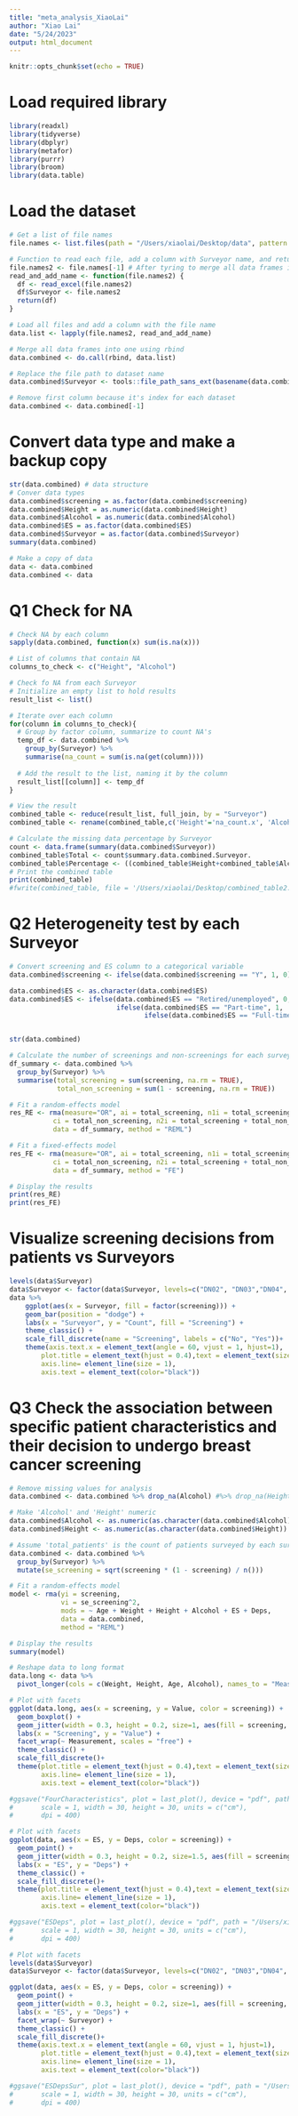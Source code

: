 ```yaml
---
title: "meta_analysis_XiaoLai"
author: "Xiao Lai"
date: "5/24/2023"
output: html_document
---
```


```r
knitr::opts_chunk$set(echo = TRUE)
```

# Load required library
```r
library(readxl)
library(tidyverse)
library(dbplyr)
library(metafor)
library(purrr)
library(broom)
library(data.table)
```

# Load the dataset
```r
# Get a list of file names
file.names <- list.files(path = "/Users/xiaolai/Desktop/data", pattern = "*.xlsx", full.names = T)

# Function to read each file, add a column with Surveyor name, and return the data frame
file.names2 <- file.names[-1] # After tyring to merge all data frames into one, I found the dataset DN01 missing one column "ES". Therefore, exclude it from this analysis.
read_and_add_name <- function(file.names2) {
  df <- read_excel(file.names2)
  df$Surveyor <- file.names2
  return(df)
}

# Load all files and add a column with the file name
data.list <- lapply(file.names2, read_and_add_name)

# Merge all data frames into one using rbind
data.combined <- do.call(rbind, data.list)

# Replace the file path to dataset name
data.combined$Surveyor <- tools::file_path_sans_ext(basename(data.combined$Surveyor))

# Remove first column because it's index for each dataset
data.combined <- data.combined[-1]
```

# Convert data type and make a backup copy
```r
str(data.combined) # data structure
# Conver data types
data.combined$screening = as.factor(data.combined$screening) 
data.combined$Height = as.numeric(data.combined$Height)
data.combined$Alcohol = as.numeric(data.combined$Alcohol)
data.combined$ES = as.factor(data.combined$ES)
data.combined$Surveyor = as.factor(data.combined$Surveyor)
summary(data.combined)

# Make a copy of data
data <- data.combined
data.combined <- data
```

# Q1 Check for NA
```r
# Check NA by each column
sapply(data.combined, function(x) sum(is.na(x)))

# List of columns that contain NA
columns_to_check <- c("Height", "Alcohol")

# Check fo NA from each Surveyor
# Initialize an empty list to hold results
result_list <- list()

# Iterate over each column
for(column in columns_to_check){
  # Group by factor column, summarize to count NA's
  temp_df <- data.combined %>%
    group_by(Surveyor) %>%
    summarise(na_count = sum(is.na(get(column))))
  
  # Add the result to the list, naming it by the column
  result_list[[column]] <- temp_df
}

# View the result
combined_table <- reduce(result_list, full_join, by = "Surveyor")
combined_table <- rename(combined_table,c('Height'='na_count.x', 'Alcohol'='na_count.y')) # rename the column names

# Calculate the missing data percentage by Surveyor
count <- data.frame(summary(data.combined$Surveyor))
combined_table$Total <- count$summary.data.combined.Surveyor.
combined_table$Percentage <- ((combined_table$Height+combined_table$Alcohol)/combined_table$Total)*100
# Print the combined table
print(combined_table)
#fwrite(combined_table, file = '/Users/xiaolai/Desktop/combined_table2.csv')
```
# Q2 Heterogeneity test by each Surveyor
```r
# Convert screening and ES column to a categorical variable
data.combined$screening <- ifelse(data.combined$screening == "Y", 1, 0)

data.combined$ES <- as.character(data.combined$ES)
data.combined$ES <- ifelse(data.combined$ES == "Retired/unemployed", 0,
                           ifelse(data.combined$ES == "Part-time", 1,
                                  ifelse(data.combined$ES == "Full-time", 2, NA)))


str(data.combined)

```

```r
# Calculate the number of screenings and non-screenings for each surveyor
df_summary <- data.combined %>%
  group_by(Surveyor) %>%
  summarise(total_screening = sum(screening, na.rm = TRUE),
            total_non_screening = sum(1 - screening, na.rm = TRUE))

# Fit a random-effects model
res_RE <- rma(measure="OR", ai = total_screening, n1i = total_screening + total_non_screening, 
           ci = total_non_screening, n2i = total_screening + total_non_screening, 
           data = df_summary, method = "REML")

# Fit a fixed-effects model
res_FE <- rma(measure="OR", ai = total_screening, n1i = total_screening + total_non_screening, 
           ci = total_non_screening, n2i = total_screening + total_non_screening, 
           data = df_summary, method = "FE")

# Display the results
print(res_RE)
print(res_FE)
```

# Visualize screening decisions from patients vs Surveyors
```r
levels(data$Surveyor)
data$Surveyor <- factor(data$Surveyor, levels=c("DN02", "DN03","DN04",  "DN05","DN06", "DN07", "DN08","DN09", "DN010", "DN011", "DN012")) # reorder the data for labeling 
data %>%
    ggplot(aes(x = Surveyor, fill = factor(screening))) +
    geom_bar(position = "dodge") +
    labs(x = "Surveyor", y = "Count", fill = "Screening") +
    theme_classic() +
    scale_fill_discrete(name = "Screening", labels = c("No", "Yes"))+
    theme(axis.text.x = element_text(angle = 60, vjust = 1, hjust=1),
        plot.title = element_text(hjust = 0.4),text = element_text(size=20),
        axis.line= element_line(size = 1),
        axis.text = element_text(color="black"))
```


# Q3 Check the association between specific patient characteristics and their decision to undergo breast cancer screening
```r
# Remove missing values for analysis
data.combined <- data.combined %>% drop_na(Alcohol) #%>% drop_na(Height)

# Make 'Alcohol' and 'Height' numeric
data.combined$Alcohol <- as.numeric(as.character(data.combined$Alcohol))
data.combined$Height <- as.numeric(as.character(data.combined$Height))

# Assume 'total_patients' is the count of patients surveyed by each surveyor.
data.combined <- data.combined %>%
  group_by(Surveyor) %>%
  mutate(se_screening = sqrt(screening * (1 - screening) / n()))

# Fit a random-effects model
model <- rma(yi = screening, 
             vi = se_screening^2, 
             mods = ~ Age + Weight + Height + Alcohol + ES + Deps, 
             data = data.combined, 
             method = "REML")

# Display the results
summary(model)
```


```r
# Reshape data to long format
data.long <- data %>%
  pivot_longer(cols = c(Weight, Height, Age, Alcohol), names_to = "Measurement", values_to = "Value")

# Plot with facets
ggplot(data.long, aes(x = screening, y = Value, color = screening)) +
  geom_boxplot() +
  geom_jitter(width = 0.3, height = 0.2, size=1, aes(fill = screening, color = screening))+
  labs(x = "Screening", y = "Value") +
  facet_wrap(~ Measurement, scales = "free") +
  theme_classic() +
  scale_fill_discrete()+
  theme(plot.title = element_text(hjust = 0.4),text = element_text(size=20),
        axis.line= element_line(size = 1),
        axis.text = element_text(color="black"))

#ggsave("FourCharacteristics", plot = last_plot(), device = "pdf", path = "/Users/xiaolai/Desktop/",
#       scale = 1, width = 30, height = 30, units = c("cm"),
#       dpi = 400)
```

```r
# Plot with facets
ggplot(data, aes(x = ES, y = Deps, color = screening)) +
  geom_point() +
  geom_jitter(width = 0.3, height = 0.2, size=1.5, aes(fill = screening, color = screening))+
  labs(x = "ES", y = "Deps") +
  theme_classic() +
  scale_fill_discrete()+
  theme(plot.title = element_text(hjust = 0.4),text = element_text(size=20),
        axis.line= element_line(size = 1),
        axis.text = element_text(color="black"))

#ggsave("ESDeps", plot = last_plot(), device = "pdf", path = "/Users/xiaolai/Desktop/",
#       scale = 1, width = 30, height = 30, units = c("cm"),
#       dpi = 400)
```

```r
# Plot with facets
levels(data$Surveyor)
data$Surveyor <- factor(data$Surveyor, levels=c("DN02", "DN03","DN04",  "DN05","DN06", "DN07", "DN08","DN09", "DN010", "DN011", "DN012")) # reorder label

ggplot(data, aes(x = ES, y = Deps, color = screening)) +
  geom_point() +
  geom_jitter(width = 0.3, height = 0.2, size=1, aes(fill = screening, color = screening))+
  labs(x = "ES", y = "Deps") +
  facet_wrap(~ Surveyor) +
  theme_classic() +
  scale_fill_discrete()+
  theme(axis.text.x = element_text(angle = 60, vjust = 1, hjust=1),
        plot.title = element_text(hjust = 0.4),text = element_text(size=20),
        axis.line= element_line(size = 1),
        axis.text = element_text(color="black"))

#ggsave("ESDepsSur", plot = last_plot(), device = "pdf", path = "/Users/xiaolai/Desktop/",
#       scale = 1, width = 30, height = 30, units = c("cm"),
#       dpi = 400)
```
